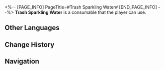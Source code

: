 <%-- [PAGE_INFO]
PageTitle=#Trash Sparkling Water#
[END_PAGE_INFO] --%>
{{Consumable Infobox
|id          = 408423
|image       = Item Trash Sparkling Water.png
|type        = undefined
|rarity      = 2
|effect      = Upon use, immediately heals a single ally by 24% of their Max HP plus 300 extra Max HP.
|description = A beverage that (Trailblazer) sells on (Radiant Feldspar/The Trailblaze's Stern/The Tatalov/The Soaring Clock Hand). The inspiration came from the psychoanalysis that Dr. Edwards performed on (Trailblazer).<br />The one consuming this drink will immediately feel the "supreme joy of digging through trashcans." However, Dr. Edward did adjust the flavoring to ensure that normal people aren't overwhelmed by such extreme levels of happiness.
|effectType  = 
|effectType2 = 
|effectType3 = 
|recipe      = 
|source1     = [[Snack Vendor]]
|source2     = 
|source3     = 
}}
{{Description|''"AHHGHGHH! I LOVE DIGGING THROUGH TRASHCANS! TRASHCAN IS HAPPINESS! I AM HAPPINESS! I AM TRASHCANNNNN!"''<br />''"Uh-oh, big eyes. This one's completely gone off the rails. What now?"''<br />''"I told you before to not use the original recipe. You have to believe in the science of psychoanalysis!"''}}
'''Trash Sparkling Water''' is a consumable that the player can use.

==Other Languages==
{{Other Languages
|en   = Trash Sparkling Water
|zhs  = 垃圾气泡水
|zht  = 垃圾氣泡水
|ja   = ゴミソーダ
|ko   = 쓰레기 소다수
|es   = Soda de la basura
|fr   = Eau pétillante des poubelles
|ru   = Мусорная газировка
|th   = น้ำอัดลมขยะ
|vi   = Soda Rác
|de   = Müllsprudelwasser
|id   = Trash Sparkling Water
|pt   = Soda de Lixo
}}

==Change History==
{{Change History|2.3}}

==Navigation==
{{Consumable Navbox}}
